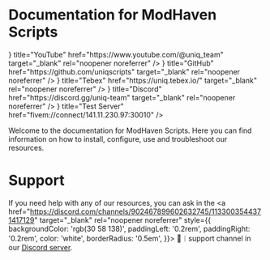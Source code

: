 
# Documentation for ModHaven Scripts

<Cards>
  <Card icon={<FaYoutube />} title="YouTube" href="https://www.youtube.com/@uniq_team" target="_blank" rel="noopener noreferrer" />
  <Card icon={<FaGithub />} title="GitHub" href="https://github.com/uniqscripts" target="_blank" rel="noopener noreferrer" />
  <Card icon={<FaShoppingBasket />} title="Tebex" href="https://uniq.tebex.io/" target="_blank" rel="noopener noreferrer" />
  <Card icon={<FaDiscord />} title="Discord" href="https://discord.gg/uniq-team" target="_blank" rel="noopener noreferrer" />
  <Card icon={<AiOutlineGlobal />} title="Test Server" href="fivem://connect/141.11.230.97:30010" />
</Cards>

Welcome to the documentation for ModHaven Scripts. Here you can find information on how to install, configure, use and troubleshoot our resources.

# Support

If you need help with any of our resources, you can ask in the 
<a href="https://discord.com/channels/902467899602632745/1133003544371417129" target="_blank" rel="noopener noreferrer" style={{
  backgroundColor: 'rgb(30 58 138)',
  paddingLeft: '0.2rem',
  paddingRight: '0.2rem',
  color: 'white',
  borderRadius: '0.5em',
}}> 🎫︱support </a> channel in our [Discord server](https://discord.gg/uniq-team).